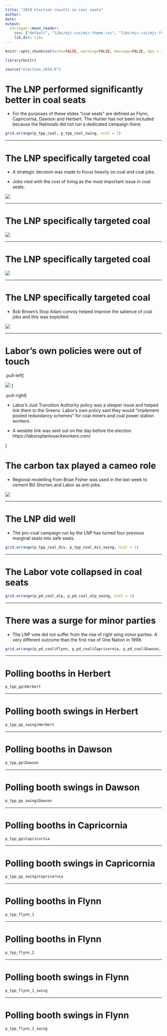 ```yaml
---
title: "2019 election results in coal seats"
author: 
date: 
output:
  xaringan::moon_reader:
    css: ["default", "libs/mjc-css/mjc-theme.css", "libs/mjc-css/mjc-fonts.css"]
    lib_dir: libs
---
```


```r

knitr::opts_chunk$set(echo=FALSE, warning=FALSE, message=FALSE, dpi = 300, fig.height = 5)

library(knitr)

source("election_2019.R")
```

# The LNP performed significantly better in coal seats

- For the purposes of these slides "coal seats" are defined as Flynn, Capricornia, Dawson and Herbert. The Hunter has not been included because the Nationals did not run a dedicated campaign there. 

``` r
grid.arrange(p_tpp_coal, p_tpp_coal_swing, ncol = 1)
```

---

# The LNP specifically targeted coal

- A strategic decision was made to focus heavily on coal and coal jobs. 

- Jobs vied with the cost of living as the most important issue in coal seats. 

![](images\lnp_backs_coal.jpg)

---

# The LNP specifically targeted coal

![](images\dont_vote_labor.jpg)

---

# The LNP specifically targeted coal

![](images\bill_adani.jpg)

---

# The LNP specifically targeted coal

- Bob Brown's Stop Adani convoy helped improve the salience of coal jobs and this was exploited. 

![](images\brown_gillard.jpeg)

---

# Labor's own policies were out of touch

.pull-left[

![](images\jta.jpg)
]

.pull-right[

- Labor's Just Transition Authority policy was a sleeper issue and helped link them to the Greens. Labor's own policy said they would "implement pooled redundancy schemes" for coal miners and coal power station workers.

- A wesbite link was sent out on the day before the election https://laborsplantosackworkers.com/

]

# The carbon tax played a cameo role

- Regional modelling from Brian Fisher was used in the last week to cement Bill Shorten and Labor as anti-jobs.  

![](images\coal_jobs.jpg)

---

# The LNP did well

- The pro-coal campaign run by the LNP has turned four previous marginal seats into safe seats.

``` r
grid.arrange(p_tpp_coal_div, p_tpp_coal_div_swing, ncol = 1)
```

---

# The Labor vote collapsed in coal seats 

``` r
grid.arrange(p_pd_coal_alp, p_pd_coal_alp_swing, ncol = 1)
```

---

# There was a surge for minor parties

- The LNP vote did not suffer from the rise of right wing minor parties. A very different outcome than the first rise of One Nation in 1998. 

``` r
grid.arrange(p_pd_coal$Flynn, p_pd_coal$Capricornia, p_pd_coal$Dawson, p_pd_coal$Herbert, ncol = 2)
```

---

# Polling booths in Herbert



``` r
p_tpp_pp$Herbert
```

---

# Polling booth swings in Herbert

``` r
p_tpp_pp_swing$Herbert
```

---

# Polling booths in Dawson

``` r
p_tpp_pp$Dawson
```

---

# Polling booth swings in Dawson

``` r
p_tpp_pp_swing$Dawson
```

---

# Polling booths in Capricornia

``` r
p_tpp_pp$Capricornia
```

---

# Polling booth swings in Capricornia

``` r
p_tpp_pp_swing$Capricornia
```

---

# Polling booths in Flynn

``` r
p_tpp_flynn_1
```

---

# Polling booths in Flynn

``` r
p_tpp_flynn_2
```

---

# Polling booth swings in Flynn

``` r
p_tpp_flynn_1_swing
```

---

# Polling booth swings in Flynn

``` r
p_tpp_flynn_2_swing
```
